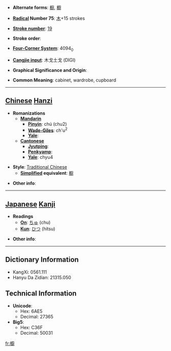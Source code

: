 * '''Alternate forms''': [[橱]], [[櫉]]

* '''[[Wiktionary:Chinese radical index| Radical]] Number 75''': [[Wiktionary:Chinese radical index 木|木]]+15 strokes

* '''[[Wiktionary:Chinese total strokes index|Stroke number]]''': [[Wiktionary:Chinese total strokes index 19|19]]

* '''Stroke order''': 

* '''[[Wiktionary:Chinese four corner index|Four-Corner System]]''': 4094<sub>0</sub>

* '''[[Wiktionary:Chinese Cangjie index|Cangjie input]]''': 木戈土戈 (DIGI)

* '''Graphical Significance and Origin''': 

* '''Common Meaning''': cabinet, wardrobe, cupboard

----

== [[Chinese]] [[Hanzi]] ==

* '''Romanizations'''
** '''[[Mandarin]]'''
*** '''[[Pinyin]]''': chú (chu2)
*** '''[[Wade-Giles]]''': ch'u<sup>2</sup>
*** '''[[Yale]]''': 
** '''[[Cantonese]]'''
*** '''[[Jyutping]]''':
*** '''[[Penkyamp]]''': 
*** '''[[Yale]]''': chyu4

* '''Style''': [[Traditional Chinese]] 
** '''[[Simplified Chinese|Simplified]] equivalent''': [[橱]]

* '''Other info''': 

----

== [[Japanese]] [[Kanji]] ==

* '''Readings'''
** '''[[On]]''': [[ちゅ]] (chu)
** '''[[Kun]]''': [[ひつ]] (hitsu)

* '''Other info''':  

----

== Dictionary Information ==

* KangXi: 0561.111
* Hanyu Da Zidian: 21315.050

== Technical Information ==

* '''Unicode''':
** Hex: 6AE5
** Decimal: 27365
* '''Big5''':
** Hex: C36F
** Decimal: 50031

[[fr:櫥]]